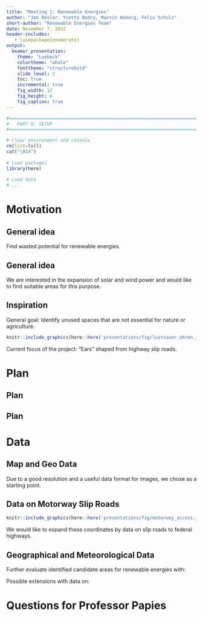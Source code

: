 ```yaml
---
title: "Meeting 1: Renewable Energies"
author: "Jan Besler, Yvette Bodry, Marvin Hoberg, Felix Schulz"
short-author: "Renewable Energies Team"
date: November 7, 2022
header-includes:
   - \usepackage{enumerate}
output:
  beamer_presentation:
    theme: "Luebeck"
    colortheme: "whale"
    fonttheme: "structurebold"
    slide_level: 2
    toc: true
    incremental: true
    fig_width: 12
    fig_height: 6
    fig_caption: true
---
```


```r
#==============================================================================#
#   PART 0: SETUP
#==============================================================================#

# Clear environment and console
rm(list=ls())
cat("\014")
  
# Load packages
library(here)
  
# Load data
# ...
```  

# Motivation

## General idea

Find wasted potential for renewable energies.

\begin{itemize}

\item Illustrate potentials for renewable energies in a user-friendly way
\begin{itemize}
\item Online application as information desk for municipalities and citizens
\item Alternative to complex expert reports
\end{itemize}

\end{itemize}

## General idea

We are interested in the expansion of solar and wind power and would like to find suitable areas for this purpose.

\begin{itemize}

\item Identify unused spaces that are not essential for nature or agriculture
\begin{itemize}
\item Primary focus: "Ears" shaped from highway slip roads

\item Further ideas:
\begin{itemize}
\item Sound insulation for major roads and railway tracks
\item Quarry lakes
\item Uneconomic agricultural land
\end{itemize}

\end{itemize}

\item Possible extension
\begin{itemize}
\item How much potential is wasted through different laws of the federal states, e.g. distance rules to settlements?
\end{itemize}

\end{itemize}

## Inspiration

General goal: Identify unused spaces that are not essential for nature or agriculture.

```r
knitr::include_graphics(here::here('presentations/fig/lustnauer_ohren.jpg'))
```
Current focus of the project: "Ears" shaped from highway slip roads.

# Plan

## Plan

\begin{enumerate}
\item Collect map and geo data
\item Identify unused spaces with a Convolutional Neural Network (CNN)
\begin{itemize}
\item Categorise the availability of the areas for renewable energies
\item Potential categories:
\begin{enumerate}
\item The area has already been built on
\item Small forests
\item Free meadow area
\item ...
\end{enumerate}
\end{itemize}
\end{enumerate}

## Plan
\begin{enumerate}[3]
\item Combine CNN results with geographical and meteorological data
\begin{itemize}
\item Geographical details: Ground conditions and slope
\item Meteorological details: Sunshine hours, wind speed and direction (can be extended by calculations of the wind power density)
\end{itemize}
\end{enumerate}

# Data

## Map and Geo Data

Due to a good resolution and a useful data format for images, we chose \textbf{Brandenburg} as a starting point.

\begin{itemize}
\item Geoportal.de: Aerial images (data from land surveying offices must be made publically available as of 2019)

\item OpenStreetMap: Street map data where driveways are already marked 
\begin{itemize}
\item Goal: Use the coordinates of driveways as filter for downloading relevant images
\end{itemize}

\end{itemize}

## Data on Motorway Slip Roads

```r
knitr::include_graphics(here::here('presentations/fig/motorway_access.jpg'))
```
We would like to expand these coordinates by data on slip roads to federal highways.

## Geographical and Meteorological Data

Further evaluate identified candidate areas for renewable energies with:

\begin{itemize}
\item Geoportal.de: Topographical data
\item German Meteorological Service: Sunshine hours, wind power density (wind speed, wind direction, density of air)
\end{itemize}

Possible extensions with data on:
\begin{itemize}
\item Grid centrality: Difficulty of connecting identified zones to existing grid
\item Evaluation of the usability of agricultural area, e.g. solar fields on low groundwater areas
\end{itemize}

# Questions for Professor Papies

\begin{enumerate}
\item Are there other departments/chairs at the university that might have access to aerial photographs with a resolution of less than one metre? If so, is there a possibility to collaborate with them?
\item Since one of our goals is to provide a user-friendly alternative to expert reports, we are kindly asking whether we are allowed to use German for our online application. Otherwise, there is again a language barrier for German citizens and only highly educated people receive adequate access to our results.
\end{enumerate}

<!-- FURTHER SLIDES FOR INTERIM PRESENTATION IN DECEMBER -->

<!-- 
# First Steps

## Data acquisition

## Data preparation

## Data validation

## Data analysis

## Data visualization

# Outlook

## Presentation of the result

## Automation

## Version control and collaboration
-->
